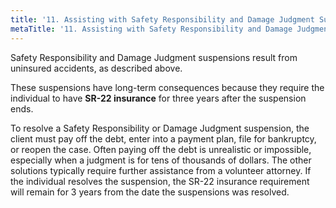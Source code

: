 ```yaml
---
title: '11.	Assisting with Safety Responsibility and Damage Judgment Suspensions'
metaTitle: '11.	Assisting with Safety Responsibility and Damage Judgment Suspensions'
---
```


Safety Responsibility and Damage Judgment suspensions result from uninsured accidents, as described above.

These suspensions have long-term consequences because they require the individual to have **SR-22 insurance** for three years after the suspension ends.

To resolve a Safety Responsibility or Damage Judgment suspension, the client must pay off the debt, enter into a payment plan, file for bankruptcy, or reopen the case. Often paying off the debt is unrealistic or impossible, especially when a judgment is for tens of thousands of dollars. The other solutions typically require further assistance from a volunteer attorney. If the individual resolves the suspension, the SR-22 insurance requirement will remain for 3 years from the date the suspensions was resolved.
